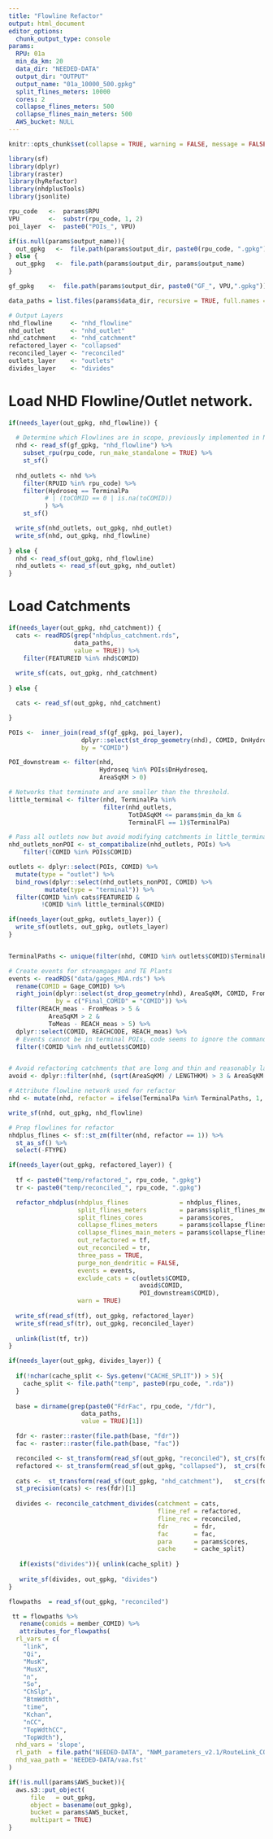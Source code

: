 ```yaml
---
title: "Flowline Refactor"
output: html_document
editor_options:
  chunk_output_type: console
params:
  RPU: 01a
  min_da_km: 20
  data_dir: "NEEDED-DATA"
  output_dir: "OUTPUT"
  output_name: "01a_10000_500.gpkg"
  split_flines_meters: 10000
  cores: 2
  collapse_flines_meters: 500
  collapse_flines_main_meters: 500
  AWS_bucket: NULL
---
```


```r
knitr::opts_chunk$set(collapse = TRUE, warning = FALSE, message = FALSE)

library(sf)
library(dplyr)
library(raster)
library(hyRefactor)
library(nhdplusTools)
library(jsonlite)

rpu_code   <-  params$RPU
VPU        <-  substr(rpu_code, 1, 2)
poi_layer  <-  paste0("POIs_", VPU)

if(is.null(params$output_name)){
  out_gpkg   <-  file.path(params$output_dir, paste0(rpu_code, ".gpkg"))
} else {
  out_gpkg   <-  file.path(params$output_dir, params$output_name)
}

gf_gpkg    <-  file.path(params$output_dir, paste0("GF_", VPU,".gpkg"))

data_paths = list.files(params$data_dir, recursive = TRUE, full.names = TRUE)

# Output Layers
nhd_flowline     <- "nhd_flowline"
nhd_outlet       <- "nhd_outlet"
nhd_catchment    <- "nhd_catchment"
refactored_layer <- "collapsed"
reconciled_layer <- "reconciled"
outlets_layer    <- "outlets"
divides_layer    <- "divides"
```

# Load NHD Flowline/Outlet network. 

```r
if(needs_layer(out_gpkg, nhd_flowline)) {
  
  # Determine which Flowlines are in scope, previously implemented in NHD_Navigate
  nhd <- read_sf(gf_gpkg, "nhd_flowline") %>%
    subset_rpu(rpu_code, run_make_standalone = TRUE) %>%
    st_sf()
  
  nhd_outlets <- nhd %>% 
    filter(RPUID %in% rpu_code) %>%
    filter(Hydroseq == TerminalPa 
          # | (toCOMID == 0 | is.na(toCOMID))
          ) %>%
    st_sf()

  write_sf(nhd_outlets, out_gpkg, nhd_outlet)
  write_sf(nhd, out_gpkg, nhd_flowline)
  
} else {
  nhd <- read_sf(out_gpkg, nhd_flowline)
  nhd_outlets <- read_sf(out_gpkg, nhd_outlet)
}
```

# Load Catchments 

```r
if(needs_layer(out_gpkg, nhd_catchment)) {
  cats <- readRDS(grep("nhdplus_catchment.rds", 
                  data_paths, 
                  value = TRUE)) %>% 
    filter(FEATUREID %in% nhd$COMID) 
  
  write_sf(cats, out_gpkg, nhd_catchment)
    
} else {

  cats <- read_sf(out_gpkg, nhd_catchment)

}
```


```r
POIs <-  inner_join(read_sf(gf_gpkg, poi_layer),
                    dplyr::select(st_drop_geometry(nhd), COMID, DnHydroseq), 
                    by = "COMID")

POI_downstream <- filter(nhd, 
                         Hydroseq %in% POIs$DnHydroseq, 
                         AreaSqKM > 0)

# Networks that terminate and are smaller than the threshold.
little_terminal <- filter(nhd, TerminalPa %in% 
                          filter(nhd_outlets, 
                                 TotDASqKM <= params$min_da_km & 
                                 TerminalFl == 1)$TerminalPa)

# Pass all outlets now but avoid modifying catchments in little_terminal
nhd_outlets_nonPOI <- st_compatibalize(nhd_outlets, POIs) %>%
    filter(!COMID %in% POIs$COMID)

outlets <- dplyr::select(POIs, COMID) %>%
  mutate(type = "outlet") %>%
  bind_rows(dplyr::select(nhd_outlets_nonPOI, COMID) %>%
          mutate(type = "terminal")) %>%
  filter(COMID %in% cats$FEATUREID & 
         !COMID %in% little_terminal$COMID)

if(needs_layer(out_gpkg, outlets_layer)) {
  write_sf(outlets, out_gpkg, outlets_layer)
}


TerminalPaths <- unique(filter(nhd, COMID %in% outlets$COMID)$TerminalPa)

# Create events for streamgages and TE Plants
events <- readRDS("data/gages_MDA.rds") %>%
  rename(COMID = Gage_COMID) %>%
  right_join(dplyr::select(st_drop_geometry(nhd), AreaSqKM, COMID, FromMeas, ToMeas), 
             by = c("Final_COMID" = "COMID")) %>%
  filter(REACH_meas - FromMeas > 5 & 
           AreaSqKM > 2 & 
           ToMeas - REACH_meas > 5) %>%
  dplyr::select(COMID, REACHCODE, REACH_meas) %>%
  # Events cannot be in terminal POIs, code seems to ignore the command not to split/combine those flowlines
  filter(!COMID %in% nhd_outlets$COMID)


# Avoid refactoring catchments that are long and thin and reasonably large. 
avoid <- dplyr::filter(nhd, (sqrt(AreaSqKM) / LENGTHKM) > 3 & AreaSqKM > 1)

# Attribute flowline network used for refactor
nhd <- mutate(nhd, refactor = ifelse(TerminalPa %in% TerminalPaths, 1, 0))

write_sf(nhd, out_gpkg, nhd_flowline)

# Prep flowlines for refactor
nhdplus_flines <- sf::st_zm(filter(nhd, refactor == 1)) %>%
  st_as_sf() %>% 
  select(-FTYPE)
```

```r
if(needs_layer(out_gpkg, refactored_layer)) {
  
  tf <- paste0("temp/refactored_", rpu_code, ".gpkg")
  tr <- paste0("temp/reconciled_", rpu_code, ".gpkg")

  refactor_nhdplus(nhdplus_flines              = nhdplus_flines, 
                   split_flines_meters         = params$split_flines_meters, 
                   split_flines_cores          = params$cores, 
                   collapse_flines_meters      = params$collapse_flines_meters,
                   collapse_flines_main_meters = params$collapse_flines_main_meters,
                   out_refactored = tf, 
                   out_reconciled = tr, 
                   three_pass = TRUE, 
                   purge_non_dendritic = FALSE, 
                   events = events,
                   exclude_cats = c(outlets$COMID, 
                                    avoid$COMID, 
                                    POI_downstream$COMID),
                   warn = TRUE)
  
  write_sf(read_sf(tf), out_gpkg, refactored_layer)
  write_sf(read_sf(tr), out_gpkg, reconciled_layer)
  
  unlink(list(tf, tr))
}
```

```r
if(needs_layer(out_gpkg, divides_layer)) {
  
  if(!nchar(cache_split <- Sys.getenv("CACHE_SPLIT")) > 5){
    cache_split <- file.path("temp", paste0(rpu_code, ".rda"))
  }
  
  base = dirname(grep(paste0("FdrFac", rpu_code, "/fdr"), 
                    data_paths, 
                    value = TRUE)[1])

  fdr <- raster::raster(file.path(base, "fdr"))
  fac <- raster::raster(file.path(base, "fac"))

  reconciled <- st_transform(read_sf(out_gpkg, "reconciled"), st_crs(fdr)) 
  refactored <- st_transform(read_sf(out_gpkg, "collapsed"),  st_crs(fdr)) 
  
  cats <-  st_transform(read_sf(out_gpkg, "nhd_catchment"),   st_crs(fdr)) 
  st_precision(cats) <- res(fdr)[1]
  
  divides <- reconcile_catchment_divides(catchment = cats,
                                         fline_ref = refactored,
                                         fline_rec = reconciled,
                                         fdr       = fdr,
                                         fac       = fac,
                                         para      = params$cores, 
                                         cache     = cache_split) 
    
   if(exists("divides")){ unlink(cache_split) } 
    
   write_sf(divides, out_gpkg, "divides")
} 
```



```r

flowpaths  = read_sf(out_gpkg, "reconciled")

 tt = flowpaths %>% 
   rename(comids = member_COMID) %>% 
   attributes_for_flowpaths(
  rl_vars = c(
    "link",
    "Qi",
    "MusK",
    "MusX",
    "n",
    "So",
    "ChSlp",
    "BtmWdth",
    "time",
    "Kchan",
    "nCC",
    "TopWdthCC",
    "TopWdth"),
  nhd_vars = 'slope', 
  rl_path  = file.path("NEEDED-DATA", "NWM_parameters_v2.1/RouteLink_CONUS.nc"),
  nhd_vaa_path = 'NEEDED-DATA/vaa.fst'
)
```




```r
if(!is.null(params$AWS_bucket)){
  aws.s3::put_object(
      file   = out_gpkg, 
      object = basename(out_gpkg), 
      bucket = params$AWS_bucket,
      multipart = TRUE)
}
```
